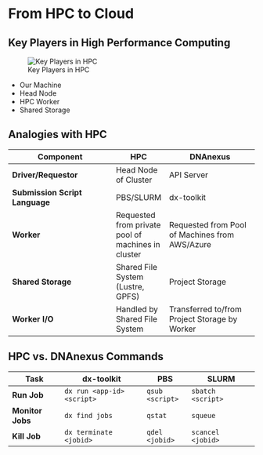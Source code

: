 # From HPC to Cloud

## Key Players in High Performance Computing

![Key Players in HPC](images/hpc_players.png){#fig-hpc-players}

- Our Machine
- Head Node
- HPC Worker
- Shared Storage

## Analogies with HPC

|Component|HPC|DNAnexus|
|---------|---|--------|
|**Driver/Requestor**|Head Node of Cluster|API Server|
|**Submission Script Language**|PBS/SLURM|dx-toolkit|
|**Worker**|Requested from private pool of machines in cluster|Requested from Pool of Machines from AWS/Azure|
|**Shared Storage**|Shared File System (Lustre, GPFS)|Project Storage|
|**Worker I/O**|Handled by Shared File System|Transferred to/from Project Storage by Worker|

## HPC vs. DNAnexus Commands

|Task   |dx-toolkit |PBS   |SLURM    |
|-------|-----------|------|---------|
|**Run Job** |`dx run <app-id> <script>`|`qsub <script>`|`sbatch <script>`|
|**Monitor Jobs** |`dx find jobs`|`qstat`|`squeue`|
|**Kill Job**|`dx terminate <jobid>`|`qdel <jobid>`|`scancel <jobid>`|



